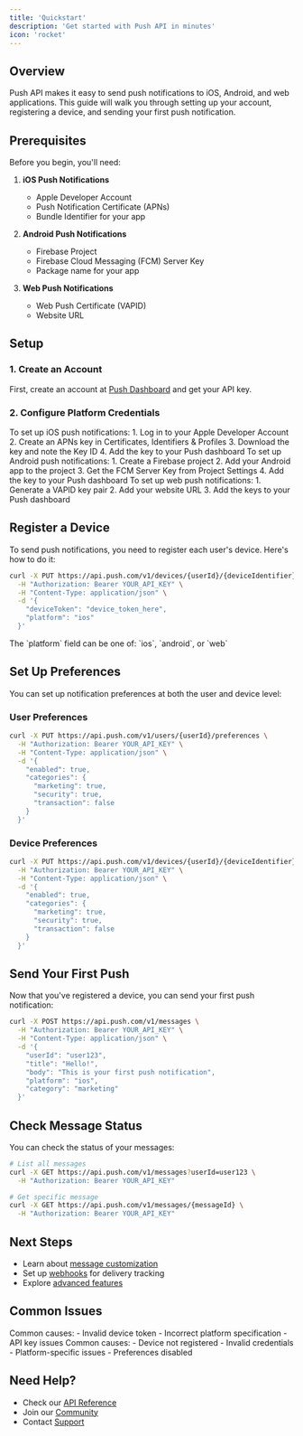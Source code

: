 ```yaml
---
title: 'Quickstart'
description: 'Get started with Push API in minutes'
icon: 'rocket'
---
```


## Overview

Push API makes it easy to send push notifications to iOS, Android, and web applications. This guide will walk you through setting up your account, registering a device, and sending your first push notification.

## Prerequisites

Before you begin, you'll need:

1. **iOS Push Notifications**
   - Apple Developer Account
   - Push Notification Certificate (APNs)
   - Bundle Identifier for your app

2. **Android Push Notifications**
   - Firebase Project
   - Firebase Cloud Messaging (FCM) Server Key
   - Package name for your app

3. **Web Push Notifications**
   - Web Push Certificate (VAPID)
   - Website URL

## Setup

### 1. Create an Account

First, create an account at [Push Dashboard](https://dashboard.push.com) and get your API key.

### 2. Configure Platform Credentials

<AccordionGroup>
  <Accordion title="iOS Setup" icon="apple">
    To set up iOS push notifications:
    1. Log in to your Apple Developer Account
    2. Create an APNs key in Certificates, Identifiers & Profiles
    3. Download the key and note the Key ID
    4. Add the key to your Push dashboard
  </Accordion>

  <Accordion title="Android Setup" icon="android">
    To set up Android push notifications:
    1. Create a Firebase project
    2. Add your Android app to the project
    3. Get the FCM Server Key from Project Settings
    4. Add the key to your Push dashboard
  </Accordion>

  <Accordion title="Web Setup" icon="globe">
    To set up web push notifications:
    1. Generate a VAPID key pair
    2. Add your website URL
    3. Add the keys to your Push dashboard
  </Accordion>
</AccordionGroup>

## Register a Device

To send push notifications, you need to register each user's device. Here's how to do it:

```bash
curl -X PUT https://api.push.com/v1/devices/{userId}/{deviceIdentifier} \
  -H "Authorization: Bearer YOUR_API_KEY" \
  -H "Content-Type: application/json" \
  -d '{
    "deviceToken": "device_token_here",
    "platform": "ios"
  }'
```

<Note>
  The `platform` field can be one of: `ios`, `android`, or `web`
</Note>

## Set Up Preferences

You can set up notification preferences at both the user and device level:

### User Preferences

```bash
curl -X PUT https://api.push.com/v1/users/{userId}/preferences \
  -H "Authorization: Bearer YOUR_API_KEY" \
  -H "Content-Type: application/json" \
  -d '{
    "enabled": true,
    "categories": {
      "marketing": true,
      "security": true,
      "transaction": false
    }
  }'
```

### Device Preferences

```bash
curl -X PUT https://api.push.com/v1/devices/{userId}/{deviceIdentifier}/preferences \
  -H "Authorization: Bearer YOUR_API_KEY" \
  -H "Content-Type: application/json" \
  -d '{
    "enabled": true,
    "categories": {
      "marketing": true,
      "security": true,
      "transaction": false
    }
  }'
```

## Send Your First Push

Now that you've registered a device, you can send your first push notification:

```bash
curl -X POST https://api.push.com/v1/messages \
  -H "Authorization: Bearer YOUR_API_KEY" \
  -H "Content-Type: application/json" \
  -d '{
    "userId": "user123",
    "title": "Hello!",
    "body": "This is your first push notification",
    "platform": "ios",
    "category": "marketing"
  }'
```

## Check Message Status

You can check the status of your messages:

```bash
# List all messages
curl -X GET https://api.push.com/v1/messages?userId=user123 \
  -H "Authorization: Bearer YOUR_API_KEY"

# Get specific message
curl -X GET https://api.push.com/v1/messages/{messageId} \
  -H "Authorization: Bearer YOUR_API_KEY"
```

## Next Steps

- Learn about [message customization](/api-reference/messages)
- Set up [webhooks](/api-reference/webhooks) for delivery tracking
- Explore [advanced features](/api-reference/advanced)

## Common Issues

<AccordionGroup>
  <Accordion title="Device Registration Fails" icon="exclamation-triangle">
    Common causes:
    - Invalid device token
    - Incorrect platform specification
    - API key issues
  </Accordion>

  <Accordion title="Push Not Received" icon="exclamation-triangle">
    Common causes:
    - Device not registered
    - Invalid credentials
    - Platform-specific issues
    - Preferences disabled
  </Accordion>
</AccordionGroup>

## Need Help?

- Check our [API Reference](/api-reference)
- Join our [Community](https://community.push.com)
- Contact [Support](mailto:support@push.com) 